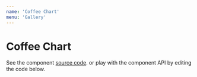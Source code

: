 ```yaml
---
name: 'Coffee Chart'
menu: 'Gallery'
---
```


# Coffee Chart

See the component [source code](https://github.com/kristw/encodable/tree/master/packages/docs/src/components/CoffeeChart).
or play with the component API by editing the code below.


<Playground>
  <Frame width={360} height={270} background="#FFF4F1">
    <CoffeeChart
      width={360}
      height={270}
      encoding={{
        label: { field: "day" },
        drinkLevel: { field: "numCoffee", type: "quantitative" },
        drinkColor: {
          field: "productivity",
          type: "quantitative",
          scale: {
            type: "ordinal",
            domain: [1, 2, 3, 4],
            range: ["#EAC8C1", "#DFAB6D", "#B26C4D", "#623D2B"]
          }
        },
        useToGoCup: { field: "goToOffice", type: "nominal" }
      }}
      data={[
        { day: "MON", numCoffee: 2, productivity: 4, goToOffice: true },
        { day: "TUE", numCoffee: 3, productivity: 4, goToOffice: true },
        { day: "WED", numCoffee: 2, productivity: 4, goToOffice: false },
        { day: "THU", numCoffee: 4, productivity: 3, goToOffice: true },
        { day: "FRI", numCoffee: 3, productivity: 2, goToOffice: true },
        { day: "SAT", numCoffee: 1, productivity: 1, goToOffice: false },
        { day: "SUN", numCoffee: 1, productivity: 1, goToOffice: false }
      ]}
    />
  </Frame>
</Playground>
